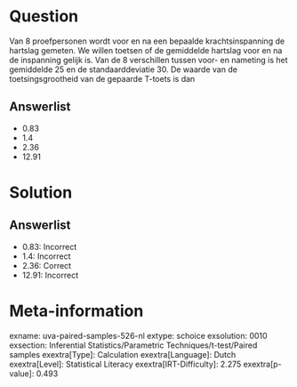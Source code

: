 Question
========

Van 8 proefpersonen wordt voor en na een bepaalde krachtsinspanning de
hartslag gemeten. We willen toetsen of de gemiddelde hartslag voor en na
de inspanning gelijk is. Van de 8 verschillen tussen voor- en nameting
is het gemiddelde 25 en de standaarddeviatie 30. De waarde van de
toetsingsgrootheid van de gepaarde T-toets is dan

Answerlist
----------

* 0.83
* 1.4
* 2.36
* 12.91

Solution
========

Answerlist
----------

* 0.83: Incorrect
* 1.4: Incorrect
* 2.36: Correct
* 12.91: Incorrect

Meta-information
================
exname: uva-paired-samples-526-nl
extype: schoice
exsolution: 0010
exsection: Inferential Statistics/Parametric Techniques/t-test/Paired samples
exextra[Type]: Calculation
exextra[Language]: Dutch
exextra[Level]: Statistical Literacy
exextra[IRT-Difficulty]: 2.275
exextra[p-value]: 0.493
